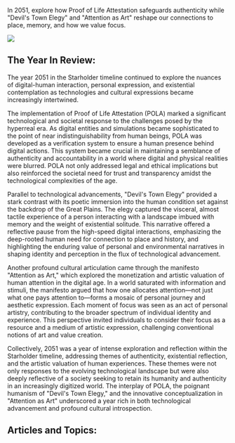 In 2051, explore how Proof of Life Attestation safeguards authenticity while "Devil's Town Elegy" and "Attention as Art" reshape our connections to place, memory, and how we value focus.

![](https://drbs5yklwtho3.cloudfront.net/images/1752609916645-kfo046ljs4e-image.jpg)

## The Year In Review:

The year 2051 in the Starholder timeline continued to explore the nuances of digital-human interaction, personal expression, and existential contemplation as technologies and cultural expressions became increasingly intertwined.

The implementation of Proof of Life Attestation (POLA) marked a significant technological and societal response to the challenges posed by the hyperreal era. As digital entities and simulations became sophisticated to the point of near indistinguishability from human beings, POLA was developed as a verification system to ensure a human presence behind digital actions. This system became crucial in maintaining a semblance of authenticity and accountability in a world where digital and physical realities were blurred. POLA not only addressed legal and ethical implications but also reinforced the societal need for trust and transparency amidst the technological complexities of the age.

Parallel to technological advancements, "Devil's Town Elegy" provided a stark contrast with its poetic immersion into the human condition set against the backdrop of the Great Plains. The elegy captured the visceral, almost tactile experience of a person interacting with a landscape imbued with memory and the weight of existential solitude. This narrative offered a reflective pause from the high-speed digital interactions, emphasizing the deep-rooted human need for connection to place and history, and highlighting the enduring value of personal and environmental narratives in shaping identity and perception in the flux of technological advancement.

Another profound cultural articulation came through the manifesto "Attention as Art," which explored the monetization and artistic valuation of human attention in the digital age. In a world saturated with information and stimuli, the manifesto argued that how one allocates attention—not just what one pays attention to—forms a mosaic of personal journey and aesthetic expression. Each moment of focus was seen as an act of personal artistry, contributing to the broader spectrum of individual identity and experience. This perspective invited individuals to consider their focus as a resource and a medium of artistic expression, challenging conventional notions of art and value creation.

Collectively, 2051 was a year of intense exploration and reflection within the Starholder timeline, addressing themes of authenticity, existential reflection, and the artistic valuation of human experiences. These themes were not only responses to the evolving technological landscape but were also deeply reflective of a society seeking to retain its humanity and authenticity in an increasingly digitized world. The interplay of POLA, the poignant humanism of "Devil's Town Elegy," and the innovative conceptualization in "Attention as Art" underscored a year rich in both technological advancement and profound cultural introspection.

## Articles and Topics:
